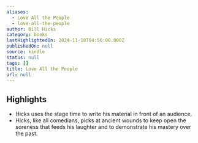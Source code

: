 ```yaml
---
aliases:
  - Love All the People
  - love-all-the-people
author: Bill Hicks
category: books
lastHighlightedOn: 2024-11-10T04:56:00.000Z
publishedOn: null
source: kindle
status: null
tags: []
title: Love All the People
url: null
---
```

## Highlights

- Hicks uses the stage time to write his material in front of an audience.
- Hicks, like all comedians, picks at ancient wounds to keep open the soreness that feeds his laughter and to demonstrate his mastery over the past.
